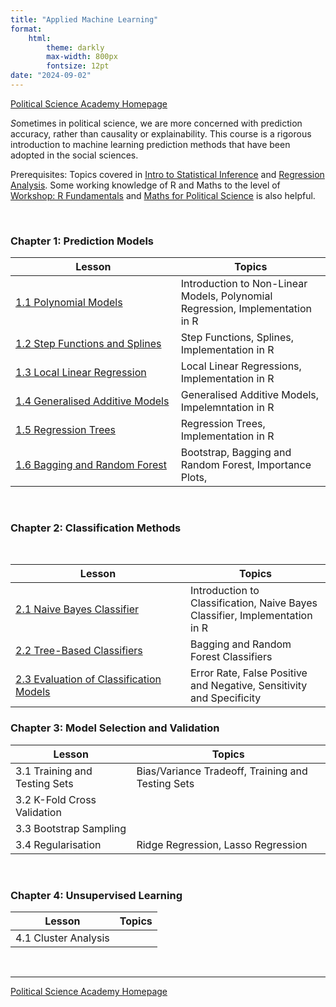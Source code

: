 ```yaml
---
title: "Applied Machine Learning"
format:
    html:
        theme: darkly
        max-width: 800px
        fontsize: 12pt
date: "2024-09-02"
---
```


[Political Science Academy Homepage](https://politicalscience.github.io)

*S*ometimes in political science, we are more concerned with prediction accuracy, rather than causality or explainability. This course is a rigorous introduction to machine learning prediction methods that have been adopted in the social sciences.

Prerequisites: Topics covered in [Intro to Statistical Inference](#intro_stats) and [Regression Analysis](#regression). Some working knowledge of R and Maths to the level of [Workshop: R Fundamentals](#r) and [Maths for Political Science](#maths) is also helpful.

<br />

### Chapter 1: Prediction Models

| Lesson | Topics |
|--------------------------------------|----------------------------------|
| [1.1 Polynomial Models](https://politicalscience.github.io/ml/1-1.html) | Introduction to Non-Linear Models, Polynomial Regression, Implementation in R |
| [1.2 Step Functions and Splines](https://politicalscience.github.io/ml/1-2.html) | Step Functions, Splines, Implementation in R |
| [1.3 Local Linear Regression](https://politicalscience.github.io/ml/1-3.html) | Local Linear Regressions, Implementation in R |
| [1.4 Generalised Additive Models](https://politicalscience.github.io/ml/1-4.html) | Generalised Additive Models, Impelemntation in R |
| [1.5 Regression Trees](https://politicalscience.github.io/ml/1-5.html) | Regression Trees, Implementation in R |
| [1.6 Bagging and Random Forest](https://politicalscience.github.io/ml/1-6.html) | Bootstrap, Bagging and Random Forest, Importance Plots, |

<br />

### Chapter 2: Classification Methods

| Lesson | Topics |
|----------------------------------------|--------------------------------|
| [2.1 Naive Bayes Classifier](https://politicalscience.github.io/ml/2-1.html) | Introduction to Classification, Naive Bayes Classifier, Implementation in R |
| [2.2 Tree-Based Classifiers](https://politicalscience.github.io/ml/2-2.html) | Bagging and Random Forest Classifiers |
| [2.3 Evaluation of Classification Models](https://politicalscience.github.io/ml/2-3.html) | Error Rate, False Positive and Negative, Sensitivity and Specificity |

: <br />

### Chapter 3: Model Selection and Validation

| Lesson | Topics |
|----------------------------|--------------------------------------------|
| 3.1 Training and Testing Sets | Bias/Variance Tradeoff, Training and Testing Sets |
| 3.2 K-Fold Cross Validation |  |
| 3.3 Bootstrap Sampling |  |
| 3.4 Regularisation | Ridge Regression, Lasso Regression |

<br />

### Chapter 4: Unsupervised Learning

| Lesson               | Topics |
|----------------------|--------|
| 4.1 Cluster Analysis |        |

<br />

------------------------------------------------------------------------

[Political Science Academy Homepage](https://politicalscience.github.io)